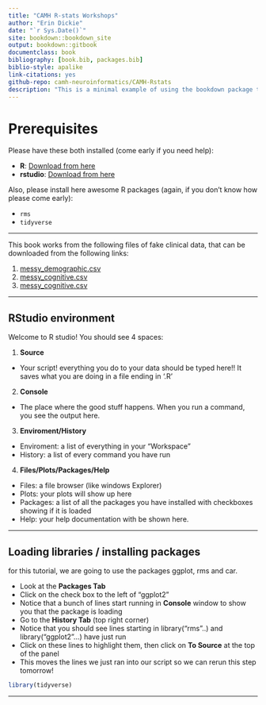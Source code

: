 ```yaml
--- 
title: "CAMH R-stats Workshops"
author: "Erin Dickie"
date: "`r Sys.Date()`"
site: bookdown::bookdown_site
output: bookdown::gitbook
documentclass: book
bibliography: [book.bib, packages.bib]
biblio-style: apalike
link-citations: yes
github-repo: camh-neuroinformatics/CAMH-Rstats
description: "This is a minimal example of using the bookdown package to write a book. The output format for this example is bookdown::gitbook."
---
```


# Prerequisites

Please have these both installed (come early if you need help):

* **R**: [Download from here](https://cran.r-project.org/)
* **rstudio**: [Download from here](https://www.rstudio.com/products/RStudio/#Desktop)

Also, please install here awesome R packages (again, if you don't know how please come early):

* `rms` 
* `tidyverse`

--------

This book works from the following files of fake clinical data, that can be downloaded from the following links:


1. [messy_demographic.csv](https://raw.githubusercontent.com/CAMH-SCWG/example-party/master/messy_data/messy_demographic.csv)
2. [messy_cognitive.csv](https://raw.githubusercontent.com/CAMH-SCWG/example-party/master/messy_data/messy_cognitive.csv)
2. [messy_cognitive.csv](https://raw.githubusercontent.com/CAMH-SCWG/example-party/master/messy_data/messy_cognitive.csv)

---------

## RStudio environment



Welcome to R studio! You should see 4 spaces:

1. **Source**
  * Your script! everything you do to your data should be typed here!! It saves what you are
  doing in a file ending in '.R'
2. **Console**
  * The place where the good stuff happens. When you run a command, you see the output here.
3. **Enviroment/History**
  * Enviroment: a list of everything in your "Workspace"
  * History: a list of every command you have run
4. **Files/Plots/Packages/Help**
  * Files: a file browser (like windows Explorer)
  * Plots: your plots will show up here
  * Packages: a list of all the packages you have installed with checkboxes showing if it is loaded
  * Help: your help documentation with be shown here.

----------

## Loading libraries / installing packages 


for this tutorial, we are going to use the packages ggplot, rms and car.

+ Look at the **Packages Tab**
+ Click on the check box to the left of "ggplot2"
+ Notice that a bunch of lines start running in **Console** window to show you that the package is loading
+ Go to the **History Tab** (top right corner)
+ Notice that you should see lines starting in library("rms"..) and library("ggplot2"...) have just run
+ Click on these lines to highlight them, then click on **To Source** at the top of the panel
+ This moves the lines we just ran into our script so we can rerun this step tomorrow!

```r
library(tidyverse)
```

--------
